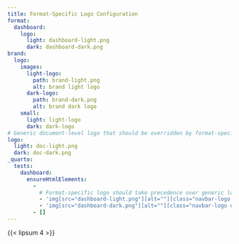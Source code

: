 ```yaml
---
title: Format-Specific Logo Configuration
format:
  dashboard:
    logo:
      light: dashboard-light.png
      dark: dashboard-dark.png
brand:
  logo:
    images:
      light-logo:
        path: brand-light.png
        alt: brand light logo
      dark-logo:
        path: brand-dark.png
        alt: brand dark logo
    small:
      light: light-logo
      dark: dark-logo
# Generic document-level logo that should be overridden by format-specific
logo:
  light: doc-light.png
  dark: doc-dark.png
_quarto:
  tests:
    dashboard:
      ensureHtmlElements:
        -
          # Format-specific logo should take precedence over generic logo
          - 'img[src="dashboard-light.png"][alt=""][class="navbar-logo light-content d-inline-block"]'
          - 'img[src="dashboard-dark.png"][alt=""][class="navbar-logo dark-content d-inline-block"]'
        - []
---
```


{{< lipsum 4 >}}